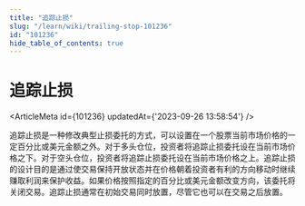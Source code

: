 ```yaml
---
title: "追踪止损"
slug: "/learn/wiki/trailing-stop-101236"
id: "101236"
hide_table_of_contents: true
---
```



# 追踪止损

<ArticleMeta id={101236} updatedAt={'2023-09-26 13:58:54'} />
<div className='border-solid border-b border-t-0 my-4 border-[var(--ifm-color-gray-300)]' />

追踪止损是一种修改典型止损委托的方式，可以设置在一个股票当前市场价格的一定百分比或美元金额之外。对于多头仓位，投资者将追踪止损委托设在当前市场价格之下。对于空头仓位，投资者将追踪止损委托设在当前市场价格之上。追踪止损的设计目的是通过使交易保持开放状态并在价格朝着投资者有利的方向移动时继续赚取利润来保护收益。如果价格按照指定的百分比或美元金额改变方向，该委托将关闭交易。追踪止损通常在初始交易同时放置，尽管它也可以在交易之后放置。
